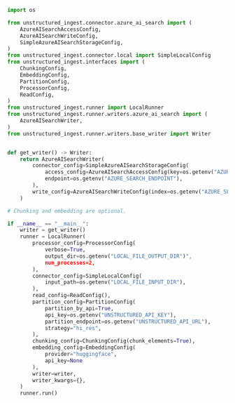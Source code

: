 ```python Python Ingest v1
import os

from unstructured_ingest.connector.azure_ai_search import (
    AzureAISearchAccessConfig,
    AzureAISearchWriteConfig,
    SimpleAzureAISearchStorageConfig,
)
from unstructured_ingest.connector.local import SimpleLocalConfig
from unstructured_ingest.interfaces import (
    ChunkingConfig,
    EmbeddingConfig,
    PartitionConfig,
    ProcessorConfig,
    ReadConfig,
)
from unstructured_ingest.runner import LocalRunner
from unstructured_ingest.runner.writers.azure_ai_search import (
    AzureAISearchWriter,
)
from unstructured_ingest.runner.writers.base_writer import Writer


def get_writer() -> Writer:
    return AzureAISearchWriter(
        connector_config=SimpleAzureAISearchStorageConfig(
            access_config=AzureAISearchAccessConfig(key=os.getenv("AZURE_SEARCH_API_KEY")),
            endpoint=os.getenv("AZURE_SEARCH_ENDPOINT"),
        ),
        write_config=AzureAISearchWriteConfig(index=os.getenv("AZURE_SEARCH_INDEX")),
    )

# Chunking and embedding are optional.

if __name__ == "__main__":
    writer = get_writer()
    runner = LocalRunner(
        processor_config=ProcessorConfig(
            verbose=True,
            output_dir=os.getenv("LOCAL_FILE_OUTPUT_DIR")",
            num_processes=2,
        ),
        connector_config=SimpleLocalConfig(
            input_path=os.getenv("LOCAL_FILE_INPUT_DIR"),
        ),
        read_config=ReadConfig(),
        partition_config=PartitionConfig(
            partition_by_api=True,
            api_key=os.getenv("UNSTRUCTURED_API_KEY"),
            partition_endpoint=os.getenv("UNSTRUCTURED_API_URL"),
            strategy="hi_res",
        ),
        chunking_config=ChunkingConfig(chunk_elements=True),
        embedding_config=EmbeddingConfig(
            provider="huggingface",
            api_key=None
        ),
        writer=writer,
        writer_kwargs={},
    )
    runner.run()
```
